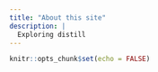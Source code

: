 ```yaml
---
title: "About this site"
description: |
  Exploring distill
---
```


```r
knitr::opts_chunk$set(echo = FALSE)
```

